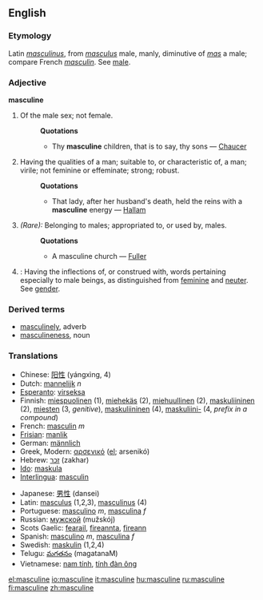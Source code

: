 ==English==
===Etymology===
Latin ''[[masculinus]]'', from ''[[masculus]]'' male, manly, diminutive of ''[[mas]]'' a male; compare French ''[[masculin]]''. See [[male]].

===Adjective===
'''masculine'''
#Of the male sex; not female.
#:'''Quotations'''
#:*Thy '''masculine''' children, that is to say, thy sons — [[Chaucer]]
#Having the qualities of a man; suitable to, or characteristic of, a man; virile; not feminine or effeminate; strong; robust.
#:'''Quotations'''
#:*That lady, after her husband's death, held the reins with a '''masculine''' energy — [[Hallam]]
#''(Rare):'' Belonging to males; appropriated to, or used by, males.
#:'''Quotations'''
#:*A masculine church — [[Fuller]]
#{{Grammar}}: Having the inflections of, or construed with, words pertaining especially to male beings, as distinguished from [[feminine]] and [[neuter]]. See [[gender]].

===Derived terms===
*[[masculinely]], adverb
*[[masculineness]], noun

=== Translations ===
{{top}}
*Chinese: [[阳性]] (yángxìng, 4)
*Dutch: [[mannelijk]] ''n''
*[[Esperanto]]: [[virseksa]]
*Finnish: [[miespuolinen]] (1), [[miehekäs]] (2), [[miehuullinen]] (2), [[maskuliininen]] (2), [[mies#Finnish|miesten]] (3, ''genitive''), [[maskuliininen]] (4), [[maskuliini|maskuliini-]] (4, ''prefix in a compound'')
*French: [[masculin]] ''m''
*[[Frisian]]: [[manlik]]
*German: [[männlich]]
*Greek, Modern: [[αρσενικό]] ([[:el:αρσενικό|el]]; arsenikó)
*Hebrew: [[זכר]] (zakhar)
*[[Ido]]: [[maskula]]
*[[Interlingua]]: [[masculin]]
{{mid}}
*Japanese: [[男性]] (dansei)
*Latin: [[masculus]] (1,2,3), [[masculinus]] (4)
*Portuguese: [[masculino]] ''m'', [[masculina]] ''f''
*Russian: [[мужской]] (mužskój)
*Scots Gaelic: [[fearail]], [[fireannta]], [[fireann]]
*Spanish: [[masculino]] ''m'', [[masculina]] ''f''
*Swedish: [[maskulin]] (1,2,4)
*Telugu: [[మగతనం]] (magatanaM)
*Vietnamese: [[nam tính]], [[tính đàn ông]]
{{bottom}}

[[el:masculine]]
[[io:masculine]]
[[it:masculine]]
[[hu:masculine]]
[[ru:masculine]]
[[fi:masculine]]
[[zh:masculine]]